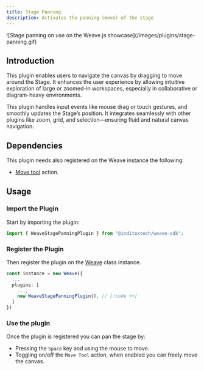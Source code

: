 ```yaml
---
title: Stage Panning
description: Activates the panning (move) of the stage
---
```


<div className="flex justify-center items-center *:max-w-[700px] bg-gradient-to-br from-fd-primary/10 rounded-xl border">
  ![Stage panning on use on the Weave.js
  showcase](/images/plugins/stage-panning.gif)
</div>

## Introduction

This plugin enables users to navigate the canvas by dragging to move around the
Stage. It enhances the user experience by allowing intuitive exploration
of large or zoomed-in workspaces, especially in collaborative or diagram-heavy
environments.

This plugin handles input events like mouse drag or touch gestures, and smoothly
updates the Stage’s position. It integrates seamlessly with other plugins like
zoom, grid, and selection—ensuring fluid and natural canvas navigation.

## Dependencies

This plugin needs also registered on the Weave instance the following:

- [Move tool](/docs/main/build/plugins/move-tool) action.

## Usage

<div className="fd-steps">

<div className="[&_h3]:fd-step">

### Import the Plugin

Start by importing the plugin:

```ts
import { WeaveStagePanningPlugin } from "@inditextech/weave-sdk";
```

</div>

<div className='[&_h3]:fd-step'>

### Register the Plugin

Then register the plugin on the [Weave](/docs/sdk/api-reference/weave) class instance.

```ts
const instance = new Weave({
  ...
  plugins: [
    ...,
    new WeaveStagePanningPlugin(), // [!code ++]
  ]
})
```

</div>

<div className='[&_h3]:fd-step'>

### Use the plugin

Once the plugin is registered you can pan the stage by:

- Pressing the `Space` key and using the mouse to move.
- Toggling on/off the `Move Tool` action, when enabled you can freely move the canvas.

</div>

</div>
